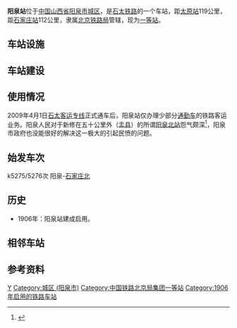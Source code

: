 {{noteTA
|1=zh-cn:始发车次; zh-hk:列車班次;
|2=zh-cn:车次; zh-hk:班次;
}}
{{Infobox China railway station
|车站名称 = 阳泉站
|图片 = Yangquan Railway Station20140917.jpg
|图片介绍 = 阳泉站
|车站名称拼音 = Yangquan
|英文名称 = Yangquan Railway Station
|车站代码 = 26354<ref>{{cite book|title=中华人民共和国铁路车站代码（GB/T 10302-2010）|publisher=中国标准出版社|year=2010|isbn=155066140495|ignore-isbn-error=true|pages=43}}</ref>
|电报码 = AQP
|拼音码 = YQU
|address = [[山西省|山西省]][[阳泉市|阳泉市]][[城区_(阳泉市)|城区]]德胜东街244号
|coordinates = {{coord|37.856062|113.585911|display=inline,title}}
|线路 = [[石太铁路|石太铁路]]
|车站等级 = [[一等站_(中铁)|一等站]]
|月台数目 = 4个
}}
'''阳泉站'''位于[[中国|中国]][[山西省|山西省]][[阳泉市|阳泉市]][[城区_(阳泉市)|城区]]，是[[石太铁路|石太铁路]]的一个车站，距[[太原站_(中國大陸)|太原站]]119公里，距[[石家庄站|石家庄站]]112公里，隶属[[北京铁路局|北京铁路局]]管辖，现为[[一等站_(中铁)|一等站]]。

==车站设施==

==车站建设==

==使用情况==
2009年4月1日[[石太客运专线|石太客运专线]]正式通车后，阳泉站仅办理少部分[[通勤车|通勤车]]的铁路客运业务。阳泉人民对于新修在五十公里外（[[盂县|盂县]]）的所谓[[阳泉北站|阳泉北站]]怨气颇深<ref>{{cite news|author=霍雪飞|url=http://news.sina.com.cn/s/2009-05-22/142715669010s.shtml|title=阳泉市民“疏远”动车组事出有因 政府已有行动?|publisher=山西新闻网|date=2009-05-22|accessdate=2020-07-18|archive-date=2020-07-18|archive-url=https://web.archive.org/web/20200718150225/http://news.sina.com.cn/s/2009-05-22/142715669010s.shtml|dead-url=no}}</ref>，阳泉市政府也没能很好的解决这一极大的引起民愤的问题。

==始发车次==
k5275/5276次 阳泉-[[石家庄北站|石家庄北]]

==历史==
*1906年：阳泉站建成启用。

== 相邻车站 ==
{{Start rail box|[[File:China_Railways.svg|16px]] [[中国铁路|中国铁路]]}}
{{s-inop|[[白羊墅站|白羊墅站]]|{{站|石家庄}}方向}}
{{s-line|[[石太铁路|石太铁路]]<br />← 6km 阳泉站 7km →}}
{{s-inop|[[赛鱼站|赛鱼站]]|{{站|太原}}方向}}
{{end box}}

==参考资料==
{{commonscat|Yangquan Railway Station}}
{{reflist}}

{{China-rail-stub}}
{{石太铁路}}
[[Category:阳泉市铁路车站|Y]]
[[Category:城区_(阳泉市)|Category:城区 (阳泉市)]]
[[Category:中国铁路北京局集团一等站|Category:中国铁路北京局集团一等站]]
[[Category:1906年启用的铁路车站|Category:1906年启用的铁路车站]]